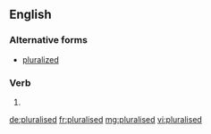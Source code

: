 ==English==

===Alternative forms===
* [[pluralized]]

===Verb===
{{head|en|verb form}}

# {{en-past of|pluralise}}

[[de:pluralised]]
[[fr:pluralised]]
[[mg:pluralised]]
[[vi:pluralised]]